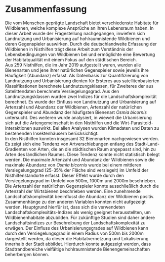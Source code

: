 # Zusammenfassung {-}
<!-- In dieser Arbeit wird die Artenzusammensetzung der Bienen in Nisthilfen entlang eines Stadt-Land-Gradienten untersucht. Anhand der Analyse von Artenzusammensetzung und Parasitierung soll die Habitatqualität im Siedlungsbereich bewertet werden. Die für diese Arbeit analysierten Nishilfen sind Teil des Projekt "Schulinsektenhaus". -->
Die vom Menschen geprägte Landschaft bietet verschiedenste Habitate für Wildbienen, welche komplexe Ansprüche an ihren Lebensraum haben. In dieser Arbeit wurde der Fragestellung nachgegangen, inwiefern sich Landnutzung und Urbanisierung auf hohlraumnistende Wildbienen und deren Gegenspieler auswirken. Durch die deutschlandweite Erfassung der Wildbienen in Nisthilfen trägt diese Arbeit zum Verständnis der Lebensbedingungen von Wildbienen bei und ermöglichte eine Bewertung der Habitatqualität mit einem Fokus auf den städtischen Bereich.      
Aus 259 Nisthilfen, die im Jahr 2019 aufgestellt waren, wurden alle Bienenarten und jene ihrer natürlichen Gegenspieler sowie jeweils ihre Häufigkeit (Abundanz) erfasst. 
Als Datenbasis zur Quantifizierung von Landnutzung und Urbanisierung dienten für Ersteres aus satellitenbasierten Klassifikationen berechnete Landnutzungsklassen, für Zweiteres der aus Satelittendaten berechnete Versiegelungsgrad. Aus den Landnutzungsklassen wurden zwei Indizes für die Landschaftskomplexität berechnet.
Es wurde der Einfluss von Landnutzung und Urbanisierung auf Artenzahl und Abundanz der Wildbienen, Artenzahl der natürlichen Gegenspieler und Abundanz der häufigsten Bienenart *Osmia bicornis* untersucht. Des weiteren wurde analysiert, in wieweit die Urbanisierung sich auf die Artengemeinschaft in den Nisthilfen und die Wirt-Parasitoid-Interaktionen auswirkt. Bei allen Analysen wurden Klimadaten und Daten zu bestehenden Insektenhäusern berücksichtigt.  
In den Nisthilfen konnten insgesamt 32 Bienenarten nachgewiesen werden. Es zeigt sich eine Tendenz von Artverschiebungen entlang des Stadt-Land-Gradienten von Arten, die an die städtischen Raum angepasst sind, hin zu Arten des ländlichen Raumes. Diese Tendenz konnte nicht statistisch belegt werden.
Die maximale Artenzahl und Abundanz der Wildbienen sowie die maximale Abundanz von *Osmia bicornis* wurde bei einem mittleren Versiegelungsgrad (25-35% der Fläche sind versiegelt) im Umfeld der Nisthilfenstandorte erfasst.
Dieser Effekt wurde durch den Versiegelungsgrad im Umfeld von 500m, 1000m und 2000m beschrieben.
Die Artenzahl der natürlichen Gegenspieler konnte ausschließlich durch die Artenzahl der Wirtsbienen beschrieben werden. 
Eine zunehmende Landschaftskomplexität beeinflusst die Abundanz der Wildbienen positiv. Zusammenhänge zu den anderen Variablen konnten nicht aufgezeigt werden. Hauptgrund hierfür ist, dass sich die verwendeten Landschaftskomplexitäts-Indizes als wenig geeignet herausstellten, um Wildbienenhabitate abzubilden. Für zukünftige Studien sind daher andere Landschaftsindizes zur Beschreibung der Landschaftskomplexität zu erwägen.
Der Einfluss des Urbanisierungsgrades auf Wildbienen kann durch den Versiegelungsgrad in einem Radius von 500m bis 2000m dargestellt werden, da dieser die Habitatvernetzung und Lokalisierung innerhalb der Stadt abbildet. Hierdurch konnte aufgezeigt werden, dass Stadtrandbereiche vielfältige hohlraumnistende Bienengemeinschaften beherbergen können.

